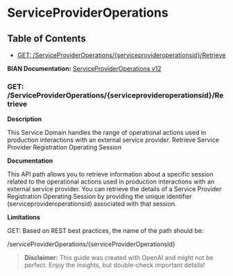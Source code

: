 # ServiceProviderOperations

## Table of Contents
- [GET: /ServiceProviderOperations/\{serviceprovideroperationsid\}/Retrieve](#get-/serviceprovideroperations/\{serviceprovideroperationsid\}/retrieve)


**BIAN Documentation:** [ServiceProviderOperations v12](https://app.swaggerhub.com/apis/BIAN-3/ServiceProviderOperations/12.0.0)

### GET: /ServiceProviderOperations/\{serviceprovideroperationsid\}/Retrieve

**Description**

This Service Domain handles the range of operational actions used in production interactions with an external service provider\. Retrieve Service Provider Registration Operating Session

**Documentation**

This API path allows you to retrieve information about a specific session related to the operational actions used in production interactions with an external service provider\. You can retrieve the details of a Service Provider Registration Operating Session by providing the unique identifier \(serviceprovideroperationsid\) associated with that session\.

**Limitations**

GET: Based on REST best practices\, the name of the path should be:

/serviceProviderOperations/\{serviceProviderOperationsId\}

> **Disclaimer:** This guide was created with OpenAI and might not be perfect. Enjoy the insights, but double-check important details!
